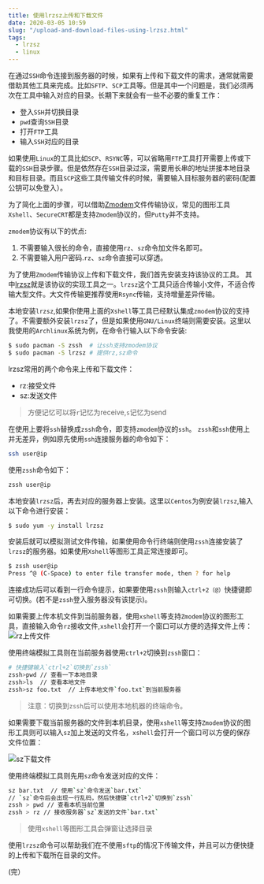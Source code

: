 ```yaml
---
title: 使用lrzsz上传和下载文件
date: 2020-03-05 10:59
slug: "/upload-and-download-files-using-lrzsz.html"
tags:
  - lrzsz
  - linux
---
```


在通过`SSH`命令连接到服务器的时候，如果有上传和下载文件的需求，通常就需要借助其他工具来完成。比如`SFTP`、`SCP`工具等。但是其中一个问题是，我们必须再次在工具中输入对应的目录。长期下来就会有一些不必要的重复工作：
- 登入`SSH`并切换目录
- `pwd`查询`SSH`目录
- 打开`FTP`工具
- 输入`SSH`对应的目录

如果使用`Linux`的工具比如`SCP`、`RSYNC`等，可以省略用`FTP`工具打开需要上传或下载的`SSH`目录步骤。但是依然存在`SSH`目录过深，需要用长串的地址拼接本地目录和目标目录。而且`SCP`这些工具传输文件的时候，需要输入目标服务器的密码(配置公钥可以免登入）。

为了简化上面的步骤，可以借助[Zmodem][1]文件传输协议，常见的图形工具`Xshell`、`SecureCRT`都是支持`Zmodem`协议的，但`Putty`并不支持。

`zmodem`协议有以下的优点:
1. 不需要输入很长的命令，直接使用`rz`、`sz`命令加文件名即可。
2. 不需要输入用户密码.`rz`、`sz`命令直接可以穿透。


为了使用`Zmodem`传输协议上传和下载文件，我们首先安装支持该协议的工具。
其中[lrzsz][2]就是该协议的实现工具之一。`lrzsz`这个工具只适合传输小文件，不适合传输大型文件。大文件传输更推荐使用`Rsync`传输，支持增量差异传输。

本地安装`lrzsz`,如果你使用上面的`Xshell`等工具已经默认集成`zmodem`协议的支持了。不需要额外安装`lrzsz`了，但是如果使用`GNU/Linux`终端则需要安装。这里以我使用的`Archlinux`系统为例，在命令行输入以下命令安装:

```bash
$ sudo pacman -S zssh  # 让ssh支持zmodem协议
$ sudo pacman -S lrzsz # 提供rz,sz命令
```
lrzsz常用的两个命令来上传和下载文件：
- rz:接受文件
- sz:发送文件

> 方便记忆可以将`r`记忆为receive,`s`记忆为send

在使用上要将`ssh`替换成`zssh`命令，即支持`zmodem`协议的`ssh`。
`zssh`和`ssh`使用上并无差异，例如原先使用`ssh`连接服务器的命令如下：
```bash
ssh user@ip
```

使用`zssh`命令如下：
```bash
zssh user@ip
```

本地安装`lrzsz`后，再去对应的服务器上安装。这里以`Centos`为例安装`lrzsz`,输入以下命令进行安装：

```bash
$ sudo yum -y install lrzsz
```

安装后就可以模拟测试文件传输，如果使用命令行终端则使用`zssh`连接安装了`lrzsz`的服务器。如果使用`Xshell`等图形工具正常连接即可。

```bash
$ zssh user@ip
Press ^@ (C-Space) to enter file transfer mode, then ? for help
```
连接成功后可以看到一行命令提示，如果要使用`zssh`则输入`ctrl+2（@）`快捷键即可切换。(若不是`zssh`登入服务器没有该提示)。

如果需要上传本机文件到当前服务器，使用`xshell`等支持`Zmodem`协议的图形工具，直接输入命令`rz`接收文件,`xshell`会打开一个窗口可以方便的选择文件上传：
![rz上传文件][3]

使用终端模拟工具则在当前服务器使用`ctrl+2`切换到`zssh`窗口：
```bash
# 快捷键输入`ctrl+2`切换到`zssh`
zssh>pwd // 查看一下本地目录
zssh>ls  // 查看本地文件
zssh>sz foo.txt  // 上传本地文件`foo.txt`到当前服务器
```
> 注意：切换到`zssh`后可以使用本地机器的终端命令。


如果需要下载当前服务器的文件到本机目录，使用`xshell`等支持`Zmodem`协议的图形工具则可以输入`sz`加上发送的文件名，`xshell`会打开一个窗口可以方便的保存文件位置：

![sz下载文件][4]

使用终端模拟工具则先用`sz`命令发送对应的文件：
```bash
sz bar.txt  // 使用`sz`命令发送`bar.txt`
// `sz`命令后会出现一行乱码，然后快捷键`ctrl+2`切换到`zssh`
zssh > pwd // 查看本机当前位置
zssh > rz // 接收服务器`sz`发送的文件`bar.txt`
```
> 使用`xshell`等图形工具会弹窗让选择目录

使用`lrzsz`命令可以帮助我们在不使用`sftp`的情况下传输文件，并且可以方便快捷的上传和下载所在目录的文件。

(完）


  [1]: https://wiki.maojun.xyz#Zmodem
  [2]: https://wiki.maojun.xyz#lrzsz
  [3]: https://img.maojun.xyz/20030512071583381260.png
  [4]: https://img.maojun.xyz/20030512121583381547.png
